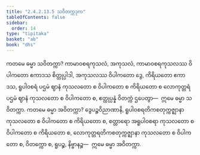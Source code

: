 ```yaml
---
title: "2.4.2.13.5 သဝိတက္ကဒုက"
tableOfContents: false
sidebar:
  order: 14
type: "tipitaka"
basket: "ab"
book: "dhs"
---
```



<DynamicBreadcrumb />

<Division number="1589" book="dhs">

<Paragraph number="2300" book="dhs">
ကတမေ ဓမ္မာ သဝိတက္ကာ? ကာမာဝစရကုသလံ, အကုသလံ, ကာမာဝစရကုသလဿ ဝိပါကတော ဧကာဒသ စိတ္တုပ္ပါဒါ, အကုသလဿ ဝိပါကတော ဒွေ, ကိရိယတော ဧကာဒသ, ရူပါဝစရံ ပဌမံ ဈာနံ ကုသလတော စ ဝိပါကတော စ ကိရိယတော စ လောကုတ္တရံ ပဌမံ ဈာနံ ကုသလတော စ ဝိပါကတော စ, ဧတ္ထုပ္ပန္နံ ဝိတက္ကံ ဌပေတွာ—  ဣမေ ဓမ္မာ သဝိတက္ကာ.
</Paragraph>

</Division>
<Division number="1590" book="dhs">

<Paragraph number="2301" book="dhs">
ကတမေ ဓမ္မာ အဝိတက္ကာ? ဒွေပဉ္စဝိညာဏာနိ, ရူပါဝစရတိကစတုက္ကဇ္ဈာနာ ကုသလတော စ ဝိပါကတော စ ကိရိယတော စ, စတ္တာရော အရူပါဝစရာ ကုသလတော စ ဝိပါကတော စ ကိရိယတော စ, လောကုတ္တရတိကစတုက္ကဇ္ဈာနာ ကုသလတော စ ဝိပါကတော စ, ဝိတက္ကော စ, ရူပဉ္စ, နိဗ္ဗာနဉ္စ—  ဣမေ ဓမ္မာ အဝိတက္ကာ.
</Paragraph>
</Division>